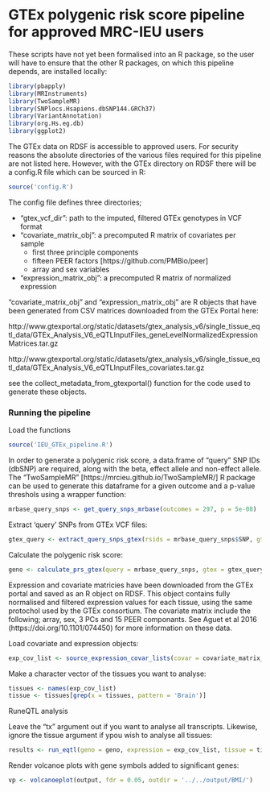 # GTEx polygenic risk score pipeline for approved MRC-IEU users  

These scripts have not yet been formalised into an R package, so the user will have to ensure that the other R packages, on which this pipeline depends, are installed locally:

```r
library(pbapply)
library(MRInstruments)
library(TwoSampleMR)
library(SNPlocs.Hsapiens.dbSNP144.GRCh37)
library(VariantAnnotation)
library(org.Hs.eg.db)
library(ggplot2)
```

The GTEx data on RDSF is accessible to approved users. For security reasons the absolute directories of the various files required for this pipeline are not listed here. However, with the GTEx directory on RDSF there will be a config.R file which can be sourced in R:

```r
source('config.R')
```
The config file defines three directories;

+ "gtex_vcf_dir": path to the imputed, filtered GTEx genotypes in VCF format
+ "covariate_matrix_obj": a precomputed R matrix of covariates per sample
  + first three principle components
  + fifteen PEER factors [https://github.com/PMBio/peer]
  + array and sex variables
+ "expression_matrix_obj": a precomputed R matrix of normalized expression

"covariate_matrix_obj" and "expression_matrix_obj" are R objects that have been generated from CSV matrices downloaded from the GTEx Portal here:

http://www.gtexportal.org/static/datasets/gtex_analysis_v6/single_tissue_eqtl_data/GTEx_Analysis_V6_eQTLInputFiles_geneLevelNormalizedExpressionMatrices.tar.gz

http://www.gtexportal.org/static/datasets/gtex_analysis_v6/single_tissue_eqtl_data/GTEx_Analysis_V6_eQTLInputFiles_covariates.tar.gz

see the collect_metadata_from_gtexportal() function for the code used to generate these objects. 


### Running the pipeline

Load the functions

```r
source('IEU_GTEx_pipeline.R')
```
In order to generate a polygenic risk score, a data.frame of "query" SNP IDs (dbSNP) are required, along with the beta, effect allele and non-effect allele. The "TwoSampleMR" [https://mrcieu.github.io/TwoSampleMR/] R package can be used to generate this dataframe for a given outcome and a p-value threshols using a wrapper function:   

```r
mrbase_query_snps <- get_query_snps_mrbase(outcomes = 297, p = 5e-08)
```

Extract 'query' SNPs from GTEx VCF files:

```r
gtex_query <- extract_query_snps_gtex(rsids = mrbase_query_snps$SNP, gtex_vcf_dir = gtex_vcf_dir)
```

Calculate the polygenic risk score:

```r
geno <- calculate_prs_gtex(query = mrbase_query_snps, gtex = gtex_query)
```

Expression and covariate matricies have been downloaded from the GTEx portal and saved as an R object on RDSF. This object contains fully normalised and filtered expression values for each tissue, using the same protochol used by the GTEx consortium. The covariate matrix include the following; array, sex, 3 PCs and 15 PEER componants. See Aguet et al 2016 (https://doi.org/10.1101/074450) for more information on these data.

Load covariate and expression objects:

```r
exp_cov_list <- source_expression_covar_lists(covar = covariate_matrix_obj, expression = expression_matrix_obj)
```

Make a character vector of the tissues you want to analyse:

```r
tissues <- names(exp_cov_list)
tissue <- tissues[grep(x = tissues, pattern = 'Brain')]
```

RuneQTL analysis

Leave the "tx" argument out if you want to analyse all transcripts. Likewise, ignore the tissue argument if ypou wish to analyse all tissues: 

```r
results <- run_eqtl(geno = geno, expression = exp_cov_list, tissue = tissue, tx = 1:500)
```
Render volcanoe plots with gene symbols added to significant genes:

```r
vp <- volcanoeplot(output, fdr = 0.05, outdir = '../../output/BMI/')
```
